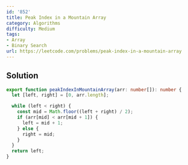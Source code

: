 ```yaml
---
id: '852'
title: Peak Index in a Mountain Array
category: Algorithms
difficulty: Medium
tags:
- Array
- Binary Search
url: https://leetcode.com/problems/peak-index-in-a-mountain-array
---
```


## Solution

```typescript filename="solution.ts" copy
export function peakIndexInMountainArray(arr: number[]): number {
  let [left, right] = [0, arr.length];

  while (left < right) {
    const mid = Math.floor((left + right) / 2);
    if (arr[mid] < arr[mid + 1]) {
      left = mid + 1;
    } else {
      right = mid;
    }
  }
  return left;
}
```

